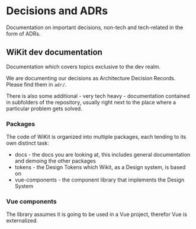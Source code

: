 
<Meta title="Documentation/Decisions and ADRs/Overview" />

# Decisions and ADRs

Documentation on important decisions, non-tech and tech-related in the form of ADRs.

## WiKit dev documentation

Documentation which covers topics exclusive to the dev realm.

We are documenting our decisions as Architecture Decision Records. Please find them in `adr/`.

There is also some additional - very tech heavy - documentation contained in subfolders of the repository, usually right next to the place where a particular problem gets solved.

### Packages

The code of WiKit is organized into multiple packages, each tending to its own distinct task:

* docs - the docs you are looking at, this includes general documentation and demoing the other packages
* tokens - the Design Tokens which Wikit, as a Design system, is based on
* vue-components - the component library that implements the Design System

### Vue components

The library assumes it is going to be used in a Vue project, therefor Vue is externalized.
